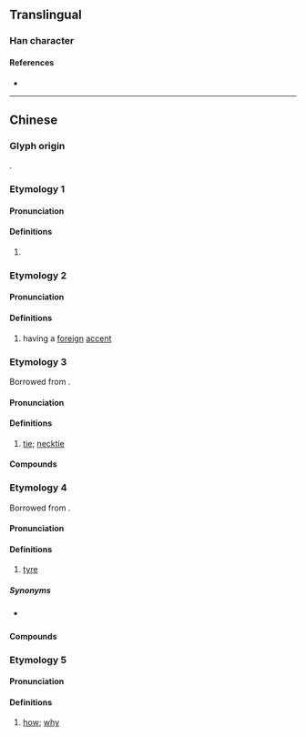 {{character info/new}}
==Translingual==

===Han character===
{{Han char|rn=30|rad=口|as=04|sn=7|four=64030|canj=RKI,XRKI|ids=⿰口太}}

====References====
* {{Han ref|kx=0181.191|hdz=10587.030|uh=5454|ud=21588|bh=CA79|bd=51833}}

----

==Chinese==

===Glyph origin===
{{Han compound|口|太|c1=s|c2=p|t1=mouth; speech|ls=psc}}.

===Etymology 1===
{{zh-forms|alt=𠯪}}

====Pronunciation====
{{zh-pron
|m=dāi,tai,1nb=Mainland,2nb=Taiwan
|cat=intj
}}

====Definitions====
{{zh-hanzi}}

# {{n-g|An exclamation to get [[attention]].}}

===Etymology 2===
{{zh-forms|alt=奤,㘆}}

====Pronunciation====
{{zh-pron
|m=tǎi
|c=toi2
|cat=a
}}

====Definitions====
{{zh-hanzi}}

# {{lb|zh|dialectal}} having a [[foreign]] [[accent]]

===Etymology 3===
{{zh-forms|alt=𧘹}}
Borrowed from {{bor|yue|en|tie}}.

====Pronunciation====
{{zh-pron
|c=taai1
|cat=n
}}

====Definitions====
{{zh-hanzi}}

# {{lb|zh|Cantonese}} [[tie]]; [[necktie]] {{zh-mw|條}}

====Compounds====
{{zh-der|煲呔|領呔|打呔|呔夾|呔針}}

===Etymology 4===
{{zh-forms|alt=軚}}
Borrowed from {{bor|yue|en|tyre}}.

====Pronunciation====
{{zh-pron
|c=taai1
|cat=n
}}

====Definitions====
{{zh-hanzi}}

# {{lb|zh|Cantonese}} [[tyre]] {{zh-mw|條}}

=====Synonyms=====
* {{q|Mandarin}} {{zh-l|胎}}

====Compounds====
{{zh-der|車呔|士啤呔|輪呔|爆呔|呔令|雪呔|四季呔}}

===Etymology 5===
{{zh-forms|alt=豈}}

====Pronunciation====
{{zh-pron
|mn=thái
|cat=adv
}}

====Definitions====
{{zh-hanzi}}

# {{lb|zh|Min Nan}} [[how]]; [[why]]
#: {{zh-x|呔 會 按呢？|How could it be?|TW}}